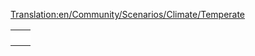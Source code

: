 [[Translation:en/Community/Scenarios/Climate/Temperate]]
{{en/Community/Scenarios/Scenarios by setting}}

{|
|-
|style="border:none;background:white"|
{{en/Italy}}

|style="border:none;background:white"|
{{en/Water and Mountains}}

|-
|style="border:none;background:white"|
{{en/Florida}}

|style="border:none;background:white"|
{{en/Kloof}}

|-
|style="border:none;background:white"|
{{en/Land of Floods}}

|style="border:none;background:white"|
{{en/Denmark}}

|-
|style="border:none;background:white"|
{{en/Europe}}

|style="border:none;background:white"|
|}